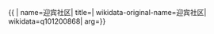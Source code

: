 {{ {{{1|PRC admin/showdata}}}|
name=迎宾社区|
title=|
wikidata-original-name=迎宾社区|
wikidata=q101200868|
arg={{{arg|}}}}}